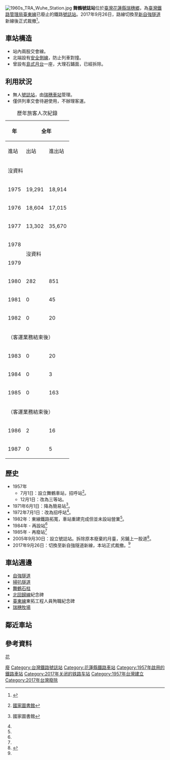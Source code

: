 {{Infobox_Station|
RouteType=Tra|
Title=舞鶴號誌站|
|linecolour=#0008BD|
EngTitle=Wuhe Signal Station|
ImageName=TRA Wuhe station.jpg|
ImageSize=260px|
Operator=[[臺灣鐵路管理局|臺灣鐵路管理局]]|
Line=[[臺東線|臺東線]]|
Place=[[花蓮縣|花蓮縣]][[瑞穗鄉|瑞穗鄉]]舞鶴村馬立雲94號|
StartDate=1957年7月1日|
EndDate=2017年9月26日|
Code=028|
Style=平面車站|
TraOldName=|
TraLevel=－|
TraPlatformS=無| 
TraElecCode=ㄨㄏ|
TraWeb=|
TraStartLocal=花蓮|
TraMile=67.3|
}}
[[File:1960s_TRA_Wuhe_Station.jpg|thumb]]
'''舞鶴號誌站'''位於[[臺灣|臺灣]][[花蓮縣|花蓮縣]][[瑞穗鄉|瑞穗鄉]]，為[[臺灣鐵路管理局|臺灣鐵路管理局]][[臺東線|臺東線]]已廢止的鐵路[[臺灣鐵路管理局車站等級#號誌站|號誌站]]。2017年9月26日，路線切換至[[自強隧道_(花蓮縣)_#自強隧道（第二代）|新自強隧道]]新線後正式裁撤<ref name="ltn">{{cite web|url=http://news.ltn.com.tw/news/life/breakingnews/2204527|title=花東鐵路歷史的一刻！新自強隧道切換新線完成|publisher=自由時報|date=2017-09-26|accessdate=2017-10-20|archive-date=2019-06-10|archive-url=https://web.archive.org/web/20190610095855/https://news.ltn.com.tw/news/life/breakingnews/2204527|dead-url=no}}</ref>。

== 車站構造 ==
*站內兩股交會線。
*北端設有[[安全側線|安全側線]]，防止列車對撞。
*曾設有[[島式月台|島式月台]]一座，大理石鋪面，已經拆除。

== 利用狀況 ==
*無人[[臺灣鐵路管理局車站等級#號誌站|號誌站]]，由[[瑞穗車站_(台灣)|瑞穗車站]]管理。
*僅供列車交會待避使用，不辦理客運。
{| class="wikitable" style="text-align: right; font-size:85%"
|+歷年旅客人次紀錄
|-
!rowspan=2| 年
!colspan=4| 全年
!colspan=2| 1日平均
|-
! 進站
! 出站
! 進出站
! width=1em|來源
! 進站
! 進出站
|-
| colspan=7|沒資料
|-
|1975||19,291||18,914||38,205||<ref>{{Cite report |url=https://twinfo.ncl.edu.tw/tiqry/hypage.cgi?HYPAGE=search/merge_pdf.hpg&dtd_id=11&type=s&sysid=T1936754 |pages=頁44-59 |title=中華民國64年 臺灣鐵路統計年報 各站客貨運狀況 Volume of Passenger & Freight Traffic |year=1976年6月 |author=交通部臺灣鐵路管理局 |publisher=國家圖書館 政府統計資訊網 |date= |access-date=2022-03-03 |archive-date=2021-08-24 |archive-url=https://web.archive.org/web/20210824074529/https://twinfo.ncl.edu.tw/tiqry/hypage.cgi?HYPAGE=search%2Fmerge_pdf.hpg&dtd_id=11&type=s&sysid=T1936754 |dead-url=no }}</ref>||53||105
|-
|1976||18,604||17,015||35,619||<ref>{{Cite report |url=https://twinfo.ncl.edu.tw/tiqry/hypage.cgi?HYPAGE=search/merge_pdf.hpg&dtd_id=11&type=s&sysid=T1936675 |pages=頁26-41 |title=中華民國65年 臺灣鐵路統計年報 各站客貨運狀況 Volume of Passenger & Freight Traffic |year=1977年6月 |author=交通部臺灣鐵路管理局 |publisher=國家圖書館 政府統計資訊網 |date= |access-date=2022-03-03 |archive-date=2021-08-24 |archive-url=https://web.archive.org/web/20210824073241/https://twinfo.ncl.edu.tw/tiqry/hypage.cgi?HYPAGE=search%2Fmerge_pdf.hpg&dtd_id=11&type=s&sysid=T1936675 |dead-url=no }}</ref>||51||97
|-
|1977||13,302||35,670||48,972||<ref>{{Cite report |url=https://twinfo.ncl.edu.tw/tiqry/hypage.cgi?HYPAGE=search/merge_pdf.hpg&dtd_id=11&type=s&sysid=T1936591 |pages=頁46-61 |title=中華民國66年 臺灣鐵路統計年報 各站客貨運狀況 Volume of Passenger & Freight Traffic |year=1978年6月 |author=交通部臺灣鐵路管理局 |publisher=國家圖書館 政府統計資訊網 |date= |access-date=2022-03-03 |archive-date=2021-08-24 |archive-url=https://web.archive.org/web/20210824073250/https://twinfo.ncl.edu.tw/tiqry/hypage.cgi?HYPAGE=search%2Fmerge_pdf.hpg&dtd_id=11&type=s&sysid=T1936591 |dead-url=no }}</ref>||36||134
|-
|1978||colspan=6 rowspan=2|沒資料
|-
|1979
|-
|1980||282||851||1,133||<ref>{{Cite report |url=https://twinfo.ncl.edu.tw/tiqry/hypage.cgi?HYPAGE=search/merge_pdf.hpg&dtd_id=11&type=s&sysid=T1936289 |pages=頁70-87 |title=中華民國69年 臺灣鐵路統計年報 各站客貨運狀況 Volume of Passenger & Freight Traffic |year=1981年6月 |author=交通部臺灣鐵路管理局 |publisher=國家圖書館 政府統計資訊網 |date= |access-date=2022-03-03 |archive-date=2021-08-24 |archive-url=https://web.archive.org/web/20210824073254/https://twinfo.ncl.edu.tw/tiqry/hypage.cgi?HYPAGE=search%2Fmerge_pdf.hpg&dtd_id=11&type=s&sysid=T1936289 |dead-url=no }}</ref>||1||3
|-
|1981||0||45||45||<ref>{{Cite report |url=https://twinfo.ncl.edu.tw/tiqry/hypage.cgi?HYPAGE=search/merge_pdf.hpg&dtd_id=11&type=s&sysid=T1936190 |pages=頁68-81 |title=中華民國70年 臺灣鐵路統計年報 各站客貨運狀況 Volume of Passenger & Freight Traffic |year=1982年6月 |author=交通部臺灣鐵路管理局 |publisher=國家圖書館 政府統計資訊網 |date= |access-date=2022-03-03 |archive-date=2021-08-24 |archive-url=https://web.archive.org/web/20210824071018/https://twinfo.ncl.edu.tw/tiqry/hypage.cgi?HYPAGE=search%2Fmerge_pdf.hpg&dtd_id=11&type=s&sysid=T1936190 |dead-url=no }}</ref>||0||0
|-
|1982||0||20||20||<ref>{{Cite report |url=https://twinfo.ncl.edu.tw/tiqry/hypage.cgi?HYPAGE=search/merge_pdf.hpg&dtd_id=11&type=s&sysid=T1936081 |pages=頁62-75 |title=中華民國71年 臺灣鐵路統計年報 各站客貨運狀況 Volume of Passenger & Freight Traffic |year=1983年6月 |author=交通部臺灣鐵路管理局 |publisher=國家圖書館 政府統計資訊網 |date= |access-date=2022-03-03 |archive-date=2021-08-24 |archive-url=https://web.archive.org/web/20210824071019/https://twinfo.ncl.edu.tw/tiqry/hypage.cgi?HYPAGE=search%2Fmerge_pdf.hpg&dtd_id=11&type=s&sysid=T1936081 |dead-url=no }}</ref>||0||0
|-
!colspan=7| （客運業務結束後）
|-style="background-color:#CCC"
|1983||0||20||20||<ref>{{Cite report |url=https://twinfo.ncl.edu.tw/tiqry/hypage.cgi?HYPAGE=search/merge_pdf.hpg&dtd_id=11&type=s&sysid=T1935978 |pages=頁64-75 |title=中華民國72年 臺灣鐵路統計年報 各站客貨運狀況 Volume of Passenger & Freight Traffic |year=1984年6月 |author=交通部臺灣鐵路管理局 |publisher=國家圖書館 政府統計資訊網 |date= |access-date=2022-03-03 |archive-date=2021-08-24 |archive-url=https://web.archive.org/web/20210824071047/https://twinfo.ncl.edu.tw/tiqry/hypage.cgi?HYPAGE=search%2Fmerge_pdf.hpg&dtd_id=11&type=s&sysid=T1935978 |dead-url=no }}</ref>||0||0
|-
|1984||0||3||3||<ref>{{Cite report |url=https://twinfo.ncl.edu.tw/tiqry/hypage.cgi?HYPAGE=search/merge_pdf.hpg&dtd_id=11&type=s&sysid=T1935893 |pages=頁66-77 |title=中華民國73年 臺灣鐵路統計年報 各站客貨運狀況 Volume of Passenger & Freight Traffic |year=1985年6月 |author=交通部臺灣鐵路管理局 |publisher=國家圖書館 政府統計資訊網 |date= |access-date=2022-03-03 |archive-date=2021-08-24 |archive-url=https://web.archive.org/web/20210824071018/https://twinfo.ncl.edu.tw/tiqry/hypage.cgi?HYPAGE=search%2Fmerge_pdf.hpg&dtd_id=11&type=s&sysid=T1935893 |dead-url=no }}</ref>||0||0
|-
|1985||0||163||163||<ref>{{Cite report |url=https://twinfo.ncl.edu.tw/tiqry/hypage.cgi?HYPAGE=search/merge_pdf.hpg&dtd_id=11&type=s&sysid=T1935807 |pages=頁66-77 |title=中華民國74年 臺灣鐵路統計年報 各站客貨運狀況 Volume of Passenger & Freight Traffic |year=1986年6月 |author=交通部臺灣鐵路管理局 |publisher=國家圖書館 政府統計資訊網 |date= |access-date=2022-03-03 |archive-date=2021-09-06 |archive-url=https://web.archive.org/web/20210906134614/https://twinfo.ncl.edu.tw/tiqry/hypage.cgi?HYPAGE=search%2Fmerge_pdf.hpg&dtd_id=11&type=s&sysid=T1935807 |dead-url=no }}</ref>||0||0
|-
!colspan=7| （客運業務結束後）
|-style="background-color:#CCC"
|1986||2||16||18||<ref>{{Cite report |url=https://twinfo.ncl.edu.tw/tiqry/hypage.cgi?HYPAGE=search/merge_pdf.hpg&dtd_id=11&type=s&sysid=T1935725 |pages=頁64-75 |title=中華民國75年 臺灣鐵路統計年報 各站客貨運狀況 Volume of Passenger & Freight Traffic |year=1987年6月 |author=交通部臺灣鐵路管理局 |publisher=國家圖書館 政府統計資訊網 |date= |access-date=2022-03-03 |archive-date=2021-08-24 |archive-url=https://web.archive.org/web/20210824080015/https://twinfo.ncl.edu.tw/tiqry/hypage.cgi?HYPAGE=search%2Fmerge_pdf.hpg&dtd_id=11&type=s&sysid=T1935725 |dead-url=no }}</ref>||0||0
|-style="background-color:#CCC"
|1987||0||5||5||<ref>{{Cite report |url=https://twinfo.ncl.edu.tw/tiqry/hypage.cgi?HYPAGE=search/merge_pdf.hpg&dtd_id=11&type=s&sysid=T1935625 |pages=頁62-73 |title=中華民國76年 臺灣鐵路統計年報 各站客貨運狀況 Volume of Passenger & Freight Traffic |year=1988年6月 |author=交通部臺灣鐵路管理局 |publisher=國家圖書館 政府統計資訊網 |date= |access-date=2022-03-03 |archive-date=2021-08-24 |archive-url=https://web.archive.org/web/20210824074609/https://twinfo.ncl.edu.tw/tiqry/hypage.cgi?HYPAGE=search%2Fmerge_pdf.hpg&dtd_id=11&type=s&sysid=T1935625 |dead-url=no }}</ref>||0||0
|}

== 歷史 ==
*1957年
**7月1日：設立舞鶴車站，招呼站<ref name="關山鎮志">{{Cite book |url=https://tm.ncl.edu.tw/article?u=006_001_0000304965 |year=2002 |pages=頁381-382 |author=吳文星、施添福 |publisher=臺東縣關山鎮公所 |title=關山鎮志下冊 第三章、鐵路交通 第四節、民國時代臺東線 |access-date=2021-03-16 |archive-date=2019-02-17 |archive-url=https://web.archive.org/web/20190217030251/https://tm.ncl.edu.tw/article?u=006_001_0000304965 |dead-url=no }} [[中華民國國家圖書館|國家圖書館]]</ref>。
**12月1日：改為三等站。
*1971年6月1日：降為簡易站<ref name="鄭仁崇">{{Cite book |author=鄭仁崇 |url=https://tm.ncl.edu.tw/article?u=022_001_00000673 |title=臺灣後山鐵道風華 |page=頁226 |publisher=花蓮縣文化局 |year=2000年4月 |isbn=9570243422 |access-date=2021-03-16 |archive-date=2020-10-31 |archive-url=https://web.archive.org/web/20201031012018/https://tm.ncl.edu.tw/article?u=022_001_00000673 |dead-url=no }} 國家圖書館</ref>。
*1972年7月1日：改為招呼站<ref name="鄭仁崇" />。
*1982年：東線鐵路拓寬，車站重建完成但並未設站營業<ref name="關山鎮志" />。
*1984年 - 再設站<ref name="關山鎮志" />
*1985年 - 再廢站<ref name="關山鎮志" />
*2005年9月30日：設立號誌站。拆除原本廢棄的月臺，另鋪上一股道<ref>{{Cite report |url=https://twinfo.ncl.edu.tw/tiqry/hypage.cgi?HYPAGE=search/merge_pdf.hpg&dtd_id=11&type=s&sysid=T0626148&jid=99240198 |page=頁254 |title=臺灣鐵路統計年報 |edition=中華民國94年 |chapter=中華民國94年臺灣鐵路統計年報：大事紀要＝Statistical Report of Taiwan Railway Administration：General Survey of The Year (2005) |year=2006年6月 |author=交通部臺灣鐵路管理局 |publisher=國家圖書館 政府統計資訊網 |date= |access-date=2022-03-03 |archive-date=2021-11-25 |archive-url=https://web.archive.org/web/20211125110226/https://twinfo.ncl.edu.tw/tiqry/hypage.cgi?HYPAGE=search%2Fmerge_pdf.hpg&dtd_id=11&type=s&sysid=T0626148&jid=99240198 |dead-url=no }}</ref>。
*2017年9月26日：切換至新自強隧道新線，本站正式裁撤。<ref name="ltn" />

== 車站週邊 ==
*[[自強隧道_(花蓮縣)|自強隧道]]
*[[掃叭隧道|掃叭隧道]]
*[[舞鶴石柱|舞鶴石柱]]
*[[北回歸線|北回歸線]]紀念碑
*[[臺東線|臺東線]]東拓工程人員殉職紀念碑
*[[瑞穗牧場|瑞穗牧場]]

== 鄰近車站 ==
{{start rail box|[[臺灣鐵路管理局|臺灣鐵路管理局]]}}
{{s-inop|[[瑞穗車站_(台灣)|瑞穗車站]]|往 [[花蓮車站|花蓮]]、[[宜蘭車站|宜蘭]]}}
{{s-line|[[臺東線|臺東線]]|（廢止）|#0008BD}}
{{s-inop|[[三民車站|三民車站]]|往 [[臺東車站|臺東]]}}
{{end box}}

==參考資料==
{{reflist}}

{{coord|23|28|21|N|121|21|20.8|E|display=title|source:ptwiki}}

{{台灣鐵路號誌站}}

{{DEFAULTSORT:Wuhe}}
[[Category:台東線車站|廢]]
[[分類:台灣鐵路廢站|花]]
[[Category:台灣鐵路號誌站|Category:台灣鐵路號誌站]]
[[Category:花蓮縣鐵路車站|Category:花蓮縣鐵路車站]]
[[Category:1957年啟用的鐵路車站|Category:1957年啟用的鐵路車站]]
[[Category:2017年关闭的铁路车站|Category:2017年关闭的铁路车站]]
[[Category:1957年台灣建立|Category:1957年台灣建立]]
[[Category:2017年台灣廢除|Category:2017年台灣廢除]]